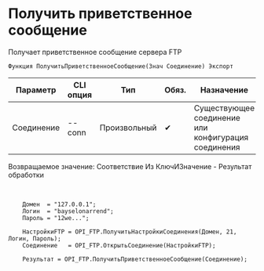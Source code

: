 ﻿---
sidebar_position: 4
description: Получить приветственное сообщение и другие функции для работы с FTP в Открытом пакете интеграций - бесплатной open-source библиотеке интеграций для 1С:Предприятие 8, OneScript и CLI
keywords: [1C, 1С, 1С:Предприятие, 1С:Предприятие 8.3, API, Интеграция, Сервисы, Обмен, OneScript, CLI, FTP]
---


# Получить приветственное сообщение
 Получает приветственное сообщение сервера FTP



`Функция ПолучитьПриветственноеСообщение(Знач Соединение) Экспорт`

  | Параметр | CLI опция | Тип | Обяз. | Назначение |
  |-|-|-|-|-|
  | Соединение | --conn | Произвольный | &#x2714; | Существующее соединение или конфигурация соединения |

  
  Возвращаемое значение:   Соответствие Из КлючИЗначение - Результат обработки

<br/>




```bsl title="Пример использования для 1С:Предприятие/OneScript"
    Домен  = "127.0.0.1";
    Логин  = "bayselonarrend";
    Пароль = "12we...";

    НастройкиFTP = OPI_FTP.ПолучитьНастройкиСоединения(Домен, 21, Логин, Пароль);
    Соединение   = OPI_FTP.ОткрытьСоединение(НастройкиFTP);

    Результат = OPI_FTP.ПолучитьПриветственноеСообщение(Соединение);
```
    




